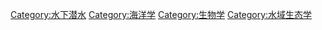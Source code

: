 {{Commonscat|Marine biology}}

[[Category:水下潜水|Category:水下潜水]]
[[Category:海洋学|Category:海洋学]]
[[Category:生物学|Category:生物学]]
[[Category:水域生态学|Category:水域生态学]]